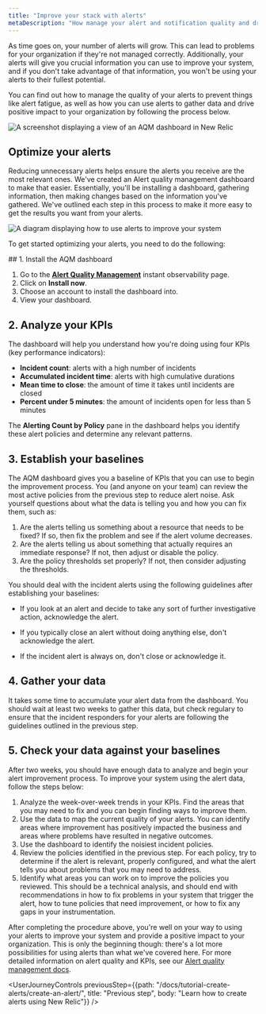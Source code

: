 ```yaml
---
title: "Improve your stack with alerts"
metaDescription: "How manage your alert and notification quality and drive positive impact for your organization"
---
```




As time goes on, your number of alerts will grow. This can lead to problems for your organization if they're not managed correctly. Additionally, your alerts will give you crucial information you can use to improve your system, and if you don't take advantage of that information, you won't be using your alerts to their fullest potential. 

You can find out how to manage the quality of your alerts to prevent things like alert fatigue, as well as how you can use alerts to gather data and drive positive impact to your organization by following the process below.

<img
    title="AQM dashboard"
    alt="A screenshot displaying a view of an AQM dashboard in New Relic"
    src={AQMdash}
/>

## Optimize your alerts

Reducing unnecessary alerts helps ensure the alerts you receive are the most relevant ones. We've created an Alert quality management dashboard to make that easier. Essentially, you'll be installing a dashboard, gathering information, then making changes based on the information you've gathered. We've outlined each step in this process to make it more easy to get the results you want from your alerts.

<img
    title="Alert improvement flow"
    alt="A diagram displaying how to use alerts to improve your system"
    src={AQMflow}
/>

To get started optimizing your alerts, you need to do the following:

<Steps>
    <Step>
## 1. Install the AQM dashboard

1. Go to the [**Alert Quality Management**](https://newrelic.com/instant-observability/alert-quality-management) instant observability page.
2. Click on **Install now**.
3. Choose an account to install the dashboard into.
4. View your dashboard.       
    </Step>
    <Step>
## 2. Analyze your KPIs    

The dashboard will help you understand how you're doing using four KPIs (key performance indicators):

* **Incident count**: alerts with a high number of incidents
* **Accumulated incident time**: alerts with high cumulative durations
* **Mean time to close**: the amount of time it takes until incidents are closed
* **Percent under 5 minutes**: the amount of incidents open for less than 5 minutes

The **Alerting Count by Policy** pane in the dashboard helps you identify these alert policies and determine any relevant patterns.
    </Step>
    <Step>
## 3. Establish your baselines  

The AQM dashboard gives you a baseline of KPIs that you can use to begin the improvement process. You (and anyone on your team) can review the most active policies from the previous step to reduce alert noise. Ask yourself questions about what the data is telling you and how you can fix them, such as:
1. Are the alerts telling us something about a resource that needs to be fixed? If so, then fix the problem and see if the alert volume decreases.
2. Are the alerts telling us about something that actually requires an immediate response? If not, then adjust or disable the policy.
3. Are the policy thresholds set properly? If not, then consider adjusting the thresholds.

You should deal with the incident alerts using the following guidelines after establishing your baselines:

* If you look at an alert and decide to take any sort of further investigative action, acknowledge the alert.
* If you typically close an alert without doing anything else, don't acknowledge the alert.
* If the incident alert is always on, don't close or acknowledge it. 

    </Step>
    <Step>
## 4. Gather your data

It takes some time to accumulate your alert data from the dashboard. You should wait at least two weeks to gather this data, but check regulary to ensure that the incident responders for your alerts are following the guidelines outlined in the previous step.
    </Step>
    <Step>
## 5. Check your data against your baselines

After two weeks, you should have enough data to analyze and begin your alert improvement process. To improve your system using the alert data, follow the steps below:
1. Analyze the week-over-week trends in your KPIs. Find the areas that you may need to fix and you can begin finding ways to improve them.
2. Use the data to map the current quality of your alerts. You can identify areas where improvement has positively impacted the business and areas where problems have resulted in negative outcomes.
3. Use the dashboard to identify the noisiest incident policies. 
4. Review the policies identified in the previous step. For each policy, try to determine if the alert is relevant, properly configured, and what the alert tells you about problems that you may need to address.
5. Identify what areas you can work on to improve the policies you reviewed. This should be a technical analysis, and should end with recommendations in how to fix problems in your system that trigger the alert, how to tune policies that need improvement, or how to fix any gaps in your instrumentation.
    </Step>
</Steps>

After completing the procedure above, you're well on your way to using your alerts to improve your system and provide a positive impact to your organization. This is only the beginning though: there's a lot more possibilities for using alerts than what we've covered here. For more detailed information on alert quality and KPIs, see our [Alert quality management docs](/docs/new-relic-solutions/observability-maturity/uptime-performance-reliability/alert-quality-management-guide/#perform-enablement-one).

<UserJourneyControls
previousStep={{path: "/docs/tutorial-create-alerts/create-an-alert/", title: "Previous step", body: "Learn how to create alerts using New Relic"}}
/>
